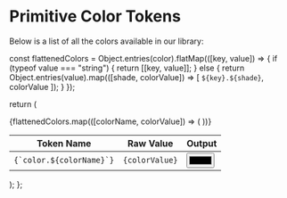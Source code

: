 
<Meta title="Tokens/Primitives/Colors" />

# Primitive Color Tokens

Below is a list of all the colors available in our library:

  const flattenedColors = Object.entries(color).flatMap(([key, value]) => {
    if (typeof value === "string") {
      return [[key, value]];
    } else {
      return Object.entries(value).map(([shade, colorValue]) => [
        `${key}.${shade}`,
        colorValue
      ]);
    }
  });

return (

<table style={{ width: "100%", borderCollapse: "collapse", textAlign: "left" }}>
  <thead>
    <tr>
      <th>Token Name</th>
      <th>Raw Value</th>
      <th>Output</th>
    </tr>
  </thead>
  <tbody>
    {flattenedColors.map(([colorName, colorValue]) => (
      <tr key={colorName}>
        <td>
          <code>{`color.${colorName}`}</code>
        </td>
        <td>
          <code>{colorValue}</code>
        </td>
        <td>
          <input style={{ width: "100%" }} type="color" value={colorValue} />
        </td>
      </tr>
    ))}
  </tbody>
</table>
); };

<Table />
